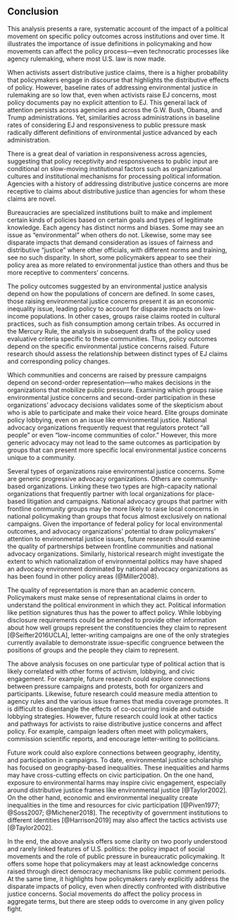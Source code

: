 ## Conclusion {#ej-conclusion}

This analysis presents a rare, systematic account of the impact of a political movement on specific policy outcomes across institutions and over time. It illustrates the importance of issue definitions in policymaking and how movements can affect the policy process---even technocratic processes like agency rulemaking, where most U.S. law is now made. 

When activists assert distributive justice claims, there is a higher probability that
policymakers engage in discourse that highlights the distributive effects of policy. However, baseline rates of addressing environmental justice in rulemaking are so low that, even when activists raise EJ concerns, most policy documents pay no explicit attention to EJ. This general lack of attention persists across agencies and across the G.W. Bush, Obama, and Trump administrations. Yet, similarities across administrations in baseline rates of considering EJ and responsiveness to public pressure mask radically different definitions of environmental justice advanced by each administration.

There is a great deal of variation in responsiveness across agencies, suggesting that policy receptivity and responsiveness to public input are conditional on slow-moving
institutional factors such as organizational cultures and institutional mechanisms for processing political information. Agencies with a history of addressing distributive justice concerns are more receptive to claims about distributive justice than agencies for whom these claims are novel. 

Bureaucracies are specialized institutions built to make and implement certain kinds of policies based on certain goals and types of legitimate knowledge. Each agency has distinct norms and biases. Some may see an issue as "environmental" when others do not. Likewise, some may see disparate impacts that demand consideration as issues of fairness and distributive "justice" where other officials, with different norms and training, see no such disparity. In short, some policymakers appear to see their policy area as more related to environmental justice than others and thus be more receptive to commenters' concerns. 

The policy outcomes suggested by an environmental justice analysis depend on how the populations of concern are defined. In some cases, those raising environmental justice concerns present it as an economic inequality issue, leading policy to account for disparate impacts on low-income populations. In other cases, groups raise claims rooted in cultural practices, such as fish consumption among certain tribes. As occurred in the Mercury Rule, the analysis in subsequent drafts of the policy used evaluative criteria specific to these communities. Thus, policy outcomes depend on the specific environmental justice concerns raised. Future research should assess the relationship between distinct types of EJ claims and corresponding policy changes. <!--TODO REVIEW HAND-CODED RESULTS--> 

Which communities and concerns are raised by pressure campaigns depend on second-order representation---who makes decisions in the organizations that mobilize public pressure. Examining which groups raise environmental justice concerns and second-order participation in these organizations' advocacy decisions validates some of the skepticism about who is able to participate and make their voice heard. Elite groups dominate policy lobbying, even on an issue like environmental justice. National advocacy organizations frequently request that regulators protect "all people" or even "low-income communities of color." However, this more generic advocacy may not lead to the same outcomes as participation by groups that can present more specific local environmental justice concerns unique to a community. 

Several types of organizations raise environmental justice concerns. Some are generic progressive advocacy organizations. Others are community-based organizations. Linking these two types are high-capacity national organizations that frequently partner with local organizations for place-based litigation and campaigns. National advocacy groups that partner with frontline community groups may be more likely to raise local concerns in national policymaking than groups that focus almost exclusively on national campaigns. Given the importance of federal policy for local environmental outcomes, and advocacy organizations' potential to draw policymakers' attention to environmental justice issues, future research should examine the quality of partnerships between frontline communities and national advocacy organizations. Similarly, historical research might investigate the extent to which nationalization of environmental politics may have shaped an advocacy environment dominated by national advocacy organizations as has been found in other policy areas (@Miller2008). 

The quality of representation is more than an academic concern. Policymakers must make sense of representational claims in order to understand the political environment in which they act. Political information like petition signatures thus has the power to affect policy. While lobbying disclosure requirements could be amended to provide other information about how well groups represent the constituencies they claim to represent [@Seifter2016UCLA], letter-writing campaigns are one of the only strategies currently available to demonstrate issue-specific congruence between the positions of groups and the people they claim to represent.<!-- (see Chapter \@ref(whymail)).-->

The above analysis focuses on one particular type of political action that is likely correlated with other forms of activism, lobbying, and civic engagement. For example, future research could explore connections between pressure campaigns and protests, both for organizers and participants. Likewise, future research could measure media attention to agency rules and the various issue frames that media coverage promotes. It is difficult to disentangle the effects of co-occurring inside and outside lobbying strategies. However, future research could look at other tactics and pathways for activists to raise distributive justice concerns and affect policy. For example, campaign leaders often meet with policymakers, commission scientific reports, and encourage letter-writing to politicians.

Future work could also explore connections between geography, identity, and participation in campaigns. To date, environmental justice scholarship has focused on geography-based inequalities. These inequalities and harms may have cross-cutting effects on civic participation. On the one hand, exposure to environmental harms may inspire civic engagement, especially around distributive justice frames like environmental justice [@Taylor2002]. On the other hand, economic and environmental inequality create inequalities in the time and resources for civic participation [@Piven1977; @Soss2007; @Michener2018]. The receptivity of government institutions to different identities [@Harrison2019] may also affect the tactics activists use [@Taylor2002].

In the end, the above analysis offers some clarity on two poorly
understood and rarely linked features of U.S. politics: the policy impact of social movements and the role of public pressure in bureaucratic policymaking. It offers
some hope that policymakers may at least acknowledge concerns raised through direct democracy mechanisms like public comment periods. At the same time, it highlights how policymakers rarely explicitly address the disparate impacts of policy, even when directly confronted with distributive justice concerns.   Social movements do affect the policy process in aggregate terms, but there are steep odds to overcome in any given policy fight.